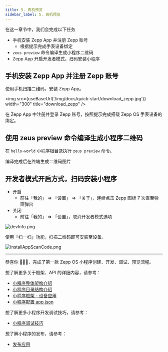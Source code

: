 ```yaml
---
title: 5. 真机预览
sidebar_label: 5. 真机预览
---
```



在这一章节中，我们会完成以下任务

- 手机安装 Zepp App 并注册 Zepp 账号
  - 根据提示完成手表设备绑定
- `zeus preview` 命令编译生成小程序二维码
- Zepp App 开启开发者模式，扫码安装小程序

## 手机安装 Zepp App 并注册 Zepp 账号

使用手机扫描二维码，安装 Zepp App。

<img src={useBaseUrl('/img/docs/quick-start/download_zepp.jpg')} width="300" title="download_zepp" />

在 Zepp App 中注册并登录 Zepp 账号，按照提示完成搭载 Zepp OS 手表设备的绑定。

## 使用 zeus preview 命令编译生成小程序二维码

在 `hello-world` 小程序根目录执行 `zeus preview` 命令。

编译完成后在终端生成二维码图片

## 开发者模式开启方式，扫码安装小程序

- 开启
  - 前往「我的」 => 「设置」 => 「关于」，连续点击 Zepp 图标 7 次直至弹窗弹出
- 关闭
  - 前往「我的」 => 「设置」，取消开发者模式选项

![devInfo.png](/img/zh-cn/docs/watchface/lesson/dev_info.jpg)

使用「扫一扫」功能，扫描二维码即可安装至设备。

![installAppScanCode.png](/img/zh-cn/docs/watchface/lesson/install_app_scan_code.jpg)

---

恭喜你 🎉🎉🎉，完成了第一款 Zepp OS 小程序创建、开发、调试、预览流程。

想了解更多关于框架、API 的详细内容，请参考：

- [小程序整体架构介绍](../architecture/arc.mdx)
- [小程序目录结构介绍](../architecture/folder-structure.mdx)
- [小程序框架 - 设备应用](../framework/device/intro.md)
- [小程序配置 app.json](../../reference/app-json.mdx)

想了解更多小程序开发调试技巧，请参考：

- [小程序调试技巧](../../guides/best-practice/debug.mdx)

想了解小程序的发布，请参考：

- [发布应用](../../distribute/index.md)
